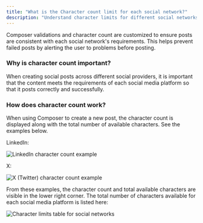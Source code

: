 ```yaml
---
title: "What is the Character count limit for each social network?"
description: "Understand character limits for different social networks when posting through Vendasta's Composer"
---
```


Composer validations and character count are customized to ensure posts are consistent with each social network's requirements. This helps prevent failed posts by alerting the user to problems before posting.

### **Why is character count important?**

When creating social posts across different social providers, it is important that the content meets the requirements of each social media platform so that it posts correctly and successfully.

### **How does character count work?**

When using Composer to create a new post, the character count is displayed along with the total number of available characters. See the examples below.

LinkedIn:

![LinkedIn character count example](/img/social-marketing/linkedin-character-count.jpg)

X:

![X (Twitter) character count example](/img/social-marketing/x-character-count.jpg)

From these examples, the character count and total available characters are visible in the lower right corner. The total number of characters available for each social media platform is listed here: 

![Character limits table for social networks](/img/social-marketing/character-limits-table.jpg)
